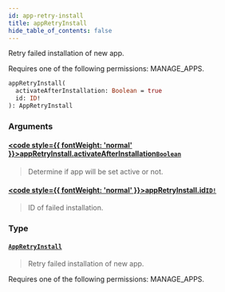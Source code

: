 ```yaml
---
id: app-retry-install
title: appRetryInstall
hide_table_of_contents: false
---
```








Retry failed installation of new app. 

Requires one of the following permissions: MANAGE_APPS.

```graphql
appRetryInstall(
  activateAfterInstallation: Boolean = true
  id: ID!
): AppRetryInstall
```


### Arguments

#### [<code style={{ fontWeight: 'normal' }}>appRetryInstall.<b>activateAfterInstallation</b></code>](#)<Bullet />[`Boolean`](../../../developer/api-reference/scalars/boolean) <Badge class="secondary" text="scalar"/>
> Determine if app will be set active or not.
> 

#### [<code style={{ fontWeight: 'normal' }}>appRetryInstall.<b>id</b></code>](#)<Bullet />[`ID!`](../../../developer/api-reference/scalars/id) <Badge class="secondary" text="non-null"/> <Badge class="secondary" text="scalar"/>
> ID of failed installation.
> 

### Type

#### [`AppRetryInstall`](../../../developer/api-reference/objects/app-retry-install) <Badge class="secondary" text="object"/>
> Retry failed installation of new app. 

Requires one of the following permissions: MANAGE_APPS.
> 





